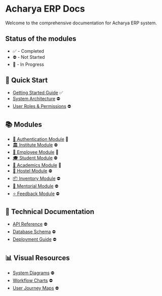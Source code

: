 # Acharya ERP Docs

Welcome to the comprehensive documentation for Acharya ERP system.

## Status of the modules

- ✅ - Completed
- ⛔️ - Not Started
- 🚧 - In Progress

## 🚀 Quick Start

- [Getting Started Guide](/contribution_guide/getting-started) ✅
- [System Architecture](/404) ⛔️
- [User Roles & Permissions](/404) ⛔️

## 📚 Modules

- [🔐 Authentication Module](/modules/authentication/introduction) 🚧
- [🏛️ Institute Module](/404) ⛔️
- [👤 Employee Module](/modules/employee/my-menu/my-profile) 🚧
- [🎓 Student Module](/404) ⛔️
- [📖 Academics Module](/modules/academics/acadmic-master/course) 🚧
- [🏢 Hostel Module](/404) ⛔️
- [📦 Inventory Module](/404) ⛔️
- [🤝 Mentorial Module](/404) ⛔️
- [⭐ Feedback Module](/404) ⛔️

## 🔧 Technical Documentation

- [API Reference](/404) ⛔️
- [Database Schema](/404) ⛔️
- [Deployment Guide](/404) ⛔️

## 📊 Visual Resources

- [System Diagrams](/404) ⛔️
- [Workflow Charts](/404) ⛔️
- [User Journey Maps](/404) ⛔️
